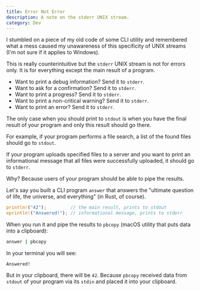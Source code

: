 ```yaml
---
title: Error Not Error
description: A note on the stderr UNIX stream.
category: Dev
---
```


I stumbled on a piece of my old code of some CLI utility and remembered what a mess caused my unawareness of this specificity of UNIX streams (I'm not sure if it applies to Windows).

This is really counterintuitive but the `stderr` UNIX stream is not for errors only. It is for everything except the main result of a program.

- Want to print a debug information? Send it to `stderr`.
- Want to ask for a confirmation? Send it to `stderr`.
- Want to print a progress? Send it to `stderr`.
- Want to print a non-critical warning? Send it to `stderr`.
- Want to print an error? Send it to `stderr`.

The only case when you should print to `stdout` is when you have the final result of your program and only this result should go there.

For example, if your program performs a file search, a list of the found files should go to `stdout`.

If your program uploads specified files to a server and you want to print an informational message that all files were successfully uploaded, it should go to `stderr`.

Why? Because users of your program should be able to pipe the results.

Let's say you built a CLI program `answer` that answers the "ultimate question of life, the universe, and everything" (in Rust, of course).

```rust
println!("42");         // the main result, prints to stdout
eprintln!("Answered!"); // informational message, prints to stderr
```

When you run it and pipe the results to `pbcopy` (macOS utility that puts data into a clipboard):

```sh
answer | pbcopy
```

In your terminal you will see:

```
Answered!
```

But in your clipboard, there will be `42`. Because `pbcopy` received data from `stdout` of your program via its `stdin` and placed it into your clipboard.

